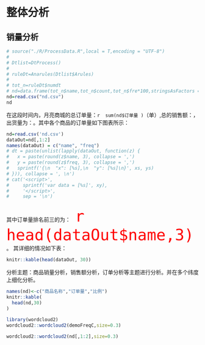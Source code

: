# 整体分析 {#intro}


## 销量分析
<style>
   .left {
            width: 700px;
            height: 550px;
            float: left;
            margin: auto;
        }
      .right {
            width: 200px;
            height: 500px;
            float: right;
            margin: auto;
        }
  .col3 {
    columns: 3 100px;
    -webkit-columns: 3 100px;
    -moz-columns: 3 100px;
  }
</style>


```r

# source("./R/ProcessData.R",local = T,encoding = "UTF-8")
# 
# Dtlist=DtProcess()
# 
# ruleDt=Anarules(Dtlist$Arules)
# 
# tot_n=ruleDt$numdt
# nd=data.frame(tot_n$name,tot_n$count,tot_n$fre*100,stringsAsFactors = F)
nd=read.csv("nd.csv")
nd
```

在这段时间内，月亮商城的总订单量：`r  sum(nd$订单量 )`（单）,总的销售额：，出货量为：。其中各个商品的订单量如下图表所示：




```r
nd=read.csv('nd.csv')
dataOut=nd[,1:2]
names(dataOut) = c("name", "freq")
# dt = paste(unlist(lapply(dataOut, function(z) {
#   x = paste(round(z$name, 3), collapse = ',')
#   y = paste(round(z$freq, 3), collapse = ',')
#   sprintf('{\n  "x": [%s],\n  "y": [%s]\n}', xs, ys)
# })), collapse = ', \n')
# cat('<script>',
#     sprintf('var data = [%s]', xy),
#     '</script>',
#     sep = '\n')

```
其中订单量排名前三的为：<font face="微软雅黑" size=20 color=red> `r head(dataOut$name,3)` </font>。 其详细的情况如下表：

```r
knitr::kable(head(dataOut, 30))
```

分析主题：商品销量分析，销售额分析，订单分析等主题进行分析。并在多个纬度上细化分析。

<script src="./js/wordcloud2.js"></script>

<canvas id="myCanvas" width="600" height="600"></canvas>

<script>
        var option={
        list:[["数据",2304],["统计",1413],["用户",855]] ,
        gridSize: 0,
        weightFactor:120/2304,
        minRotation: 1.58,
        maxRotation: 1.58,
        rotateRatio: 0.3,
        color: function(){
        return ['blue','rgb(95, 95, 253)','rgb(146, 146, 255)','rgb(169, 169, 226)','rgb(168, 217,252)'][Math.floor(Math.random()*5)]},
        fontFamily: '微软雅黑',
        backgroundColor: '#fff',
        shuffle : "TRUE",
        shape : 'circle',
        ellipticity : 0.65,
        Interactive:'TRUE'
        }
        var elements= document.getElementById('myCanvas');
        WordCloud(elements, option);
</script>


```r

names(nd)<-c("商品名称","订单量","比例")
knitr::kable(
  head(nd,30)
)
```



```r
library(wordcloud2)
wordcloud2::wordcloud2(demoFreqC,size=0.3)
  
wordcloud2::wordcloud2(nd[,1:2],size=0.3)

```

